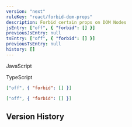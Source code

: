 ```yaml
---
version: "next"
ruleKey: "react/forbid-dom-props"
description: Forbid certain props on DOM Nodes
jsEntry: ["off", { "forbid": [] }]
previousJsEntry: null
tsEntry: ["off", { "forbid": [] }]
previousTsEntry: null
history: []
---
```


<Tabs defaultValue="js">

<TabsList>
  <TabsTrigger value="js">
    <div className="flex gap-2 items-center">
      <RuleLevelIcon level="off" />
      <p>JavaScript</p>
    </div>
  </TabsTrigger>
  <TabsTrigger value="ts">
    <div className="flex gap-2 items-center">
      <RuleLevelIcon ts level="off" />
      <p>TypeScript</p>
    </div>
  </TabsTrigger>
</TabsList>

<TabsContent value="js">

```json
["off", { "forbid": [] }]
```

</TabsContent>

<TabsContent value="ts">

```json
["off", { "forbid": [] }]
```

</TabsContent>

</Tabs>

## Version History

<RuleHistory ruleKey="react/forbid-dom-props" />
